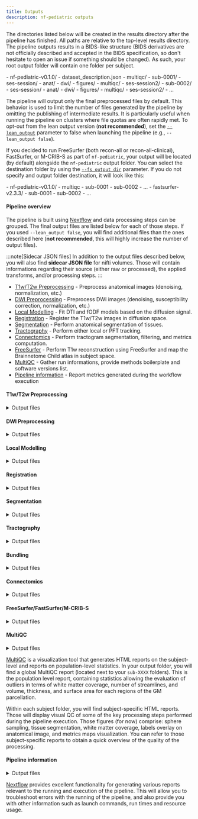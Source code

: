 ```yaml
---
title: Outputs
description: nf-pediatric outputs
---
```



The directories listed below will be created in the results directory after the pipeline has finished. All paths are relative to the top-level results directory. The pipeline outputs results in a BIDS-like structure (BIDS derivatives are not officially described and accepted in the BIDS specification, so don't hesitate to open an issue if something should be changed). As such, your root output folder will contain one folder per subject.

<FileTree>
- nf-pediatric-v0.1.0/
  - dataset_description.json
  - multiqc/
  - sub-0001/
    - ses-session/
      - anat/
      - dwi/
      - figures/
      - multiqc/
    - ses-session2/
  - sub-0002/
    - ses-session/
      - anat/
      - dwi/
      - figures/
      - multiqc/
    - ses-session2/
  - ...
</FileTree>

The pipeline will output only the final preprocessed files by default. This behavior is used to limit the number of files generated by the pipeline by omitting the publishing of intermediate results. It is particularly useful when running the pipeline on clusters where file quotas are often rapidly met. To opt-out from the lean output version (**not recommended**), set the [`--lean_output`](./parameters#generic-options) parameter to false when launching the pipeline (e.g., `--lean_output false`).

If you decided to run FreeSurfer (both recon-all or recon-all-clinical), FastSurfer, or M-CRIB-S as part of `nf-pediatric`, your output will be located (by default) alongside the `nf-pediatric` output folder. You can select the destination folder by using the [`--fs_output_dir`](./parameters#segmentation-options) parameter. If you do not specify and output folder destination, it will look like this:

<FileTree>
- nf-pediatric-v0.1.0/
  - multiqc
  - sub-0001
  - sub-0002
  - ...
- fastsurfer-v2.3.3/
  - sub-0001
  - sub-0002
  - ...
</FileTree>

#### **Pipeline overview**

The pipeline is built using [Nextflow](https://www.nextflow.io/) and data processing steps can be grouped. The final output files are listed below for each of those steps. If you used `--lean_output false`, you will find additional files than the ones described here (**not recommended**, this will highly increase the number of output files).

:::note[Sidecar JSON files]
In addition to the output files described below, you will also find **sidecar JSON file** for nifti volumes. Those will contain informations regarding their source (either raw or processed), the applied transforms, and/or processing steps.
:::

- [T1w/T2w Preprocessing](#t1wt2w-preprocessing) - Preprocess anatomical images (denoising, normalization, etc.)
- [DWI Preprocessing](#dwi-preprocessing) - Preprocess DWI images (denoising, susceptibility correction, normalization, etc.)
- [Local Modelling](#local-modelling) - Fit DTI and fODF models based on the diffusion signal.
- [Registration](#registration) - Register the T1w/T2w images in diffusion space.
- [Segmentation](#segmentation) - Perform anatomical segmentation of tissues.
- [Tractography](#tractography) - Perform either local or PFT tracking.
- [Connectomics](#connectomics) - Perform tractogram segmentation, filtering, and metrics computation.
- [FreeSurfer](#freesurfer) - Perform T1w reconstruction using FreeSurfer and map the Brainnetome Child atlas in subject space.
- [MultiQC](#multiqc) - Gather run informations, provide methods boilerplate and software versions list.
- [Pipeline information](#pipeline-information) - Report metrics generated during the workflow execution

#### **T1w/T2w Preprocessing**

<details markdown="1">
<summary>Output files</summary>

- `anat/`
  - `*_desc-preproc_T1w.nii.gz`: Final preprocessed T1w image in original space.
  - `*_desc-preproc_T2w.nii.gz`: Final preprocessed T2w image in original space.
  - `*_space-T2w_desc-preproc_T1w.nii.gz`: Final preprocessed T1w image in T2w space (if infant data).
  - `*_space-T1w_desc-preproc_T2w.nii.gz`: Final preprocessed T2w image in T1w space (if pediatric data).
  - `*_from-{T1w,T2w}_to-{T1w,T2w}_affine.mat`: Affine transform from T1w/T2w to T1w/T2w space.
  - `*_space-{template}_desc-preproc_T1w.nii.gz`: Final preprocessed T1w image in template space (if a destination template has been selected).
  - `*_space-{template}_desc-preproc_T2w.nii.gz`: Final preprocessed T2w image in template space (if a destination template has been selected).
  - `*_from-dwi_to-{template}_affine.mat`: Affine transform from T1w/T2w to template space.
  - `*_from-dwi_to-{template}_warp.nii.gz`: Non-linear transform from T1w/T2w to template space.

</details>

#### **DWI Preprocessing**

<details markdown="1">
<summary>Output files</summary>

- `dwi/`
  - `*_desc-preproc_dwi.nii.gz`: Final preprocessed DWI image in original space.
  - `*_desc-preproc_dwi.bval`: Final b-values file.
  - `*_desc-preproc_dwi.bvec`: Final corrected b-vectors file.
  - `*_desc-preproc_b0.nii.gz`: Final preprocessed B0 image.
  - `*_desc-brain_mask.nii.gz`: Final brain mask in original space.

</details>

#### **Local Modelling**

<details markdown="1">
<summary>Output files</summary>

- `dwi/`
  - `*_{space-template}_desc-ad.nii.gz`: Axial Diffusivity map.
  - `*_{space-template}_desc-rd.nii.gz`: Radial Diffusivity map.
  - `*_{space-template}_desc-md.nii.gz`: Mean Diffusivity map.
  - `*_{space-template}_desc-fa.nii.gz`: Fractional Anisotropy map.
  - `*_{space-template}_desc-mode.nii.gz`: Mode map.
  - `*_{space-template}_desc-ga.nii.gz`: Geodesic Anisometry map.
  - `*_desc-tensor.nii.gz`: Tensor map.
  - `*_{space-template}_desc-rgb.nii.gz`: RGB map.
  - `*_desc-fodf.nii.gz`: Fiber oriented distribution functions (fODF).
  - `*_{space-template}_desc-afd_max.nii.gz`: Maximum apparent fiber density (AFD) map.
  - `*_{space-template}_desc-afd_sum.nii.gz`: Sum of the AFD map.
  - `*_{space-template}_desc-afd_total.nii.gz`: AFD total map.
  - `*_{space-template}_desc-nufo.nii.gz`: Number of fiber orientation map.
  - `*_desc-peaks.nii.gz`: fODF peaks.

</details>

#### **Registration**

<details markdown="1">
<summary>Output files</summary>

- `anat/`
  - `*_from-{T2w,T1w}_to-dwi_affine.mat`: Affine transform from T1w/T2w space to diffusion space.
  - `*_from-{T2w,T1w}_to-dwi_warp.nii.gz`: Non-linear transform from T1w/T2w space to diffusion space.
  - `*_from-dwi_to-{T2w,T1w}_warp.nii.gz`: Non-linear transform from diffusion space to T1w/T2w space.
  - `*_space-DWI_desc-preproc_{T2w,T1w}.nii.gz`: Preprocessed T1w/T2w image in diffusion space.

</details>

#### **Segmentation**

<details markdown="1">
<summary>Output files</summary>

- `anat/`
  - `*_space-DWI_label-WM_mask.nii.gz`: WM mask in diffusion space.
  - `*_space-DWI_label-GM_mask.nii.gz`: GM mask in diffusion space.
  - `*_space-DWI_label-CSF_mask.nii.gz`: CSF mask in diffusion space.
  - `*_space-DWI_label-WM_probseg.nii.gz`: WM probability map in diffusion space.
  - `*_space-DWI_label-GM_probseg.nii.gz`: GM probability map in diffusion space.
  - `*_space-DWI_label-CSF_probseg.nii.gz`: CSF probability map in diffusion space.

</details>

#### **Tractography**

<details markdown="1">
<summary>Output files</summary>

- `dwi/`
  - `*_{space-template}_desc-local_tractogram.trk`: Whole-brain tractogram using local tractography.
  - `*_{space-template}_desc-pft_tractogram.trk`: Whole-brain tractogram using PFT tractography.
  - `*_{space-template}_desc-concatenated_tractogram.trk`: Whole-brain tractogram combining both PFT/local tracking.
  - `*_space-DWI_label-exclude_desc-pft_probseg.nii.gz`: Exclude probability map for PFT tracking.
  - `*_space-DWI_label-include_desc-pft_probseg.nii.gz`: Include probability map for PFT tracking.
  - `*_space-DWI_label-seeding_desc-local_mask.nii.gz`: Seeding mask for local tracking.
  - `*_space-DWI_label-tracking_desc-local_mask.nii.gz`: Tracking mask for local tracking.
  - `*_space-DWI_label-seeding_desc-pft_mask.nii.gz`: Seeding mask for PFT tracking.

</details>

#### **Bundling**

<details markdown="1">
<summary>Output files</summary>

- `dwi/bundles/`
  - `*_desc-{bundleName}.trk`: Single `.trk` file for each of the recognized bundle. Those are cleaned, uniformized, and colored (only affect visualization).

- `dwi/`
  - `*_desc-{statsName}.json`: Various `.json` file for each metric type containing values for each bundles for the current subject. Will be subject to change in the near future for `.tsv` files, which are easier to work with in subsequent statistical analysis.

</details>

#### **Connectomics**

<details markdown="1">
<summary>Output files</summary>

- `dwi/`
  - `*_{space-template}_seg-{BrainnetomeChild,DKT}_desc-filtered_tracking.{trk,h5}`: Filtered whole-brain tractogram.
  - `*_{space-template}_seg-{BrainnetomeChild,DKT}_desc-preproc_tracking.h5`: Final preprocessed decomposed whole-brain tractogram.
  - `*.npy`: Connectivity matrices for all supplied metrics.
  - `*.png`: Connectivity matrices visualized as pngs.

- `anat/`
  - `*_space-DWI_seg-{BrainnetomeChild,DKT}_dseg.nii.gz`: Atlas labels in diffusion space. Name of the atlas might changed depending on which one is used.

</details>

#### **FreeSurfer/FastSurfer/M-CRIB-S**

<details markdown="1">
<summary>Output files</summary>

- `anat/`
  - `*_seg-BrainnetomeChild_desc-labels.json`: JSON file containing the labels information.
  - `*_seg-BrainnetomeChild_desc-labels.txt`: Text file containing the labels information.
  - `*_{space-template}_seg-BrainnetomeChild_dseg.nii.gz`: Atlas label file in subject original space.
  - `*_seg-BrainnetomeChild_dseg_dilated`: Dilated atlas label file in subject original space.
  - `*_seg-BrainnetomeChild_stat-subcortical.tsv`: Subcortical statistics file.
  - `*_seg-BrainnetomeChild_stat-{lh,rh}_{area,thickness,volume}.tsv`: Left hemisphere statistics file.
  - `*_seg-BrainnetomeChild_stat-{lh,rh}_{area,thickness,volume}.tsv`: Right hemisphere statistics file.

</details>

#### **MultiQC**

<details markdown="1">
<summary>Output files</summary>

- `multiqc/`
  - `multiqc_report.html`: a standalone HTML file that can be viewed in your web browser.
  - `multiqc_data/`: directory containing parsed statistics from the different tools used in the pipeline.
  - `multiqc_plots/`: directory containing static images from the report in various formats.

</details>

[MultiQC](http://multiqc.info) is a visualization tool that generates HTML reports on the subject-level and reports on population-level statistics. In your output folder, you will find a global MultiQC report (located next to your `sub-XXXX` folders). This is the population level report, containing statistics allowing the evaluation of outliers in terms of white matter coverage, number of streamlines, and volume, thickness, and surface area for each regions of the GM parcellation.

Within each subject folder, you will find subject-specific HTML reports. Those will display visual QC of some of the key processing steps performed during the pipeline execution. Those figures (for now) comprise: sphere sampling, tissue segmentation, white matter coverage, labels overlay on anatomical image, and metrics maps visualization. You can refer to those subject-specific reports to obtain a quick overview of the quality of the processing.

#### **Pipeline information**

<details markdown="1">
<summary>Output files</summary>

- `pipeline_info/`
  - Reports generated by Nextflow: `execution_report.html`, `execution_timeline.html`, `execution_trace.txt` and `pipeline_dag.dot`/`pipeline_dag.svg`.
  - Reports generated by the pipeline: `pipeline_report.html`, `pipeline_report.txt` and `software_versions.yml`. The `pipeline_report*` files will only be present if the `--email` / `--email_on_fail` parameter's are used when running the pipeline.
  - Parameters used by the pipeline run: `params.json`.

</details>

[Nextflow](https://www.nextflow.io/docs/latest/tracing.html) provides excellent functionality for generating various reports relevant to the running and execution of the pipeline. This will allow you to troubleshoot errors with the running of the pipeline, and also provide you with other information such as launch commands, run times and resource usage.